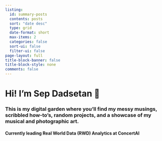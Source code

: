 ```yaml
---
listing:
  id: summary-posts
  contents: posts
  sort: "date desc"
  type: grid
  date-format: short
  max-items: 2
  categories: false
  sort-ui: false
  filter-ui: false
page-layout: full
title-block-banner: false
title-block-style: none
comments: false
---
```


# Hi! I'm **Sep Dadsetan** 👋
### This is my digital garden where you'll find my messy musings, scribbled how-to's, random projects, and a showcase of my musical and photographic art.
#### Currently leading Real World Data (RWD) Analytics at ConcertAI

:::{#summary-posts}
:::


